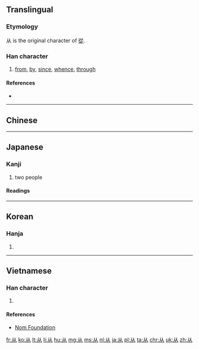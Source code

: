 {{also|從|丛|人人}}
==Translingual==
{{stroke order|type=animate}}

===Etymology===
{{Han etyl}}
{{Han compound|人|人|c1=s|c2=p|ls=ic}}

从 is the original character of [[從]].

===Han character===
{{Han char|rn=9|rad=人|as=02|sn=4|four=8800<sub>0</sub>|canj=人人 (OO)|ids=⿰人人}}

# [[from]], [[by]], [[since]], [[whence]], [[through]]

====References====
* {{Han ref|kx=0092.030|dkj=00362|dj=0195.010|hdz=10105.030|uh=4ECE|ud=20174}}

----

==Chinese==
{{zh-see|從}}
----

==Japanese==

===Kanji===
{{ja-kanji|grade=uc|rs=人02}}

# two people

====Readings====
{{ja-readings
|on=[[しょう]] (shō), [[じゅ]] (ju), [[じゅう]] (jū)
|kun=[[したがう]] ([[从う]], shitagau) {{qualifier|rare}}, [[より]] (yori) {{qualifier|rare}}
}}

----

==Korean==

===Hanja===
{{ko-hanja|hangeul=종|rv=jong|mr=chong}}

# {{defn|lang=ko|sort=人02}}

----

==Vietnamese==

===Han character===
{{vi-hantu|[[tòng]], [[tùng]], [[tụng]]|rs=人02}}

# {{defn|lang=vi|sort=人02}}

====References====
*[http://nomfoundation.org/common/nom_details.php?codepoint=4ece Nom Foundation]

[[fr:从]]
[[ko:从]]
[[lt:从]]
[[li:从]]
[[hu:从]]
[[mg:从]]
[[ms:从]]
[[nl:从]]
[[ja:从]]
[[pl:从]]
[[ta:从]]
[[chr:从]]
[[uk:从]]
[[zh:从]]